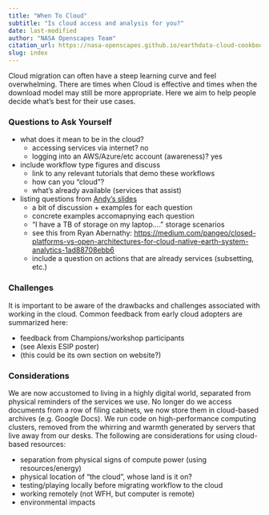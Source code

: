 ```yaml
---
title: "When To Cloud"
subtitle: "Is cloud access and analysis for you?" 
date: last-modified
author: "NASA Openscapes Team"
citation_url: https://nasa-openscapes.github.io/earthdata-cloud-cookbook/when-to-cloud.html
slug: index
---
```



Cloud migration can often have a steep learning curve and feel overwhelming. There are times when Cloud is effective and times when the download model may still be more appropriate. Here we aim to help people decide what's best for their use cases.

### Questions to Ask Yourself
- what does it mean to be in the cloud?
  - accessing services via internet? no
  - logging into an AWS/Azure/etc account (awareness)? yes    
- include workflow type figures and discuss
  - link to any relevant tutorials that demo these workflows
  - how can you "cloud"?
  - what's already available (services that assist)
- listing questions from [Andy's slides](https://nsidc.github.io/data_strategies_for_future_us/data_strategies_slides#/when-to-cloud)
  - a bit of discussion + examples for each question
  - concrete examples accomapnying each question
  - "I have a TB of storage on my laptop...." storage scenarios
  - see this from Ryan Abernathy: <https://medium.com/pangeo/closed-platforms-vs-open-architectures-for-cloud-native-earth-system-analytics-1ad88708ebb6>
  - include a question on actions that are already services (subsetting, etc.)


### Challenges
It is important to be aware of the drawbacks and challenges associated with working in the cloud. Common feedback from early cloud adopters are summarized here:

- feedback from Champions/workshop participants
- (see Alexis ESIP poster)
- (this could be its own section on website?)

### Considerations
We are now accustomed to living in a highly digital world, separated from physical reminders of the services we use. No longer do we access documents from a row of filing cabinets, we now store them in cloud-based archives (e.g. Google Docs). We run code on high-performance computing clusters, removed from the whirring and warmth generated by servers that live away from our desks. The following are considerations for using cloud-based resources:

- separation from physical signs of compute power (using resources/energy)
- physical location of "the cloud", whose land is it on?
- testing/playing locally before migrating workflow to the cloud
- working remotely (not WFH, but computer is remote)
- environmental impacts